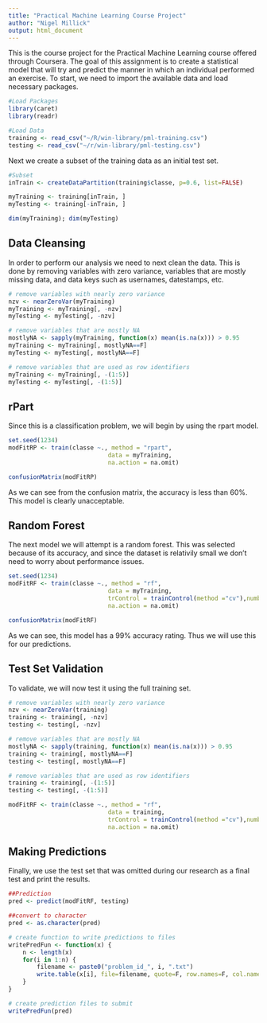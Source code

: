 ---
title: "Practical Machine Learning Course Project"
author: "Nigel Millick"
output: html_document
---

This is the course project for the Practical Machine Learning course offered through Coursera. The goal of this assignment is to create a statistical model that will try and predict the manner in which an individual performed an exercise. To start, we need to import the available data and load necessary packages.

```{r results='hide', message=FALSE}
#Load Packages
library(caret)
library(readr)

#Load Data
training <- read_csv("~/R/win-library/pml-training.csv")
testing <- read_csv("~/r/win-library/pml-testing.csv")

```
Next we create a subset of the training data as an initial test set.
```{r train}
#Subset
inTrain <- createDataPartition(training$classe, p=0.6, list=FALSE)

myTraining <- training[inTrain, ]
myTesting <- training[-inTrain, ]

dim(myTraining); dim(myTesting)
```

## Data Cleansing
In order to perform our analysis we need to next clean the data. This is done by removing variables with zero variance, variables that are mostly missing data, and data keys such as usernames, datestamps, etc.
```{r clean}
# remove variables with nearly zero variance
nzv <- nearZeroVar(myTraining)
myTraining <- myTraining[, -nzv]
myTesting <- myTesting[, -nzv]

# remove variables that are mostly NA
mostlyNA <- sapply(myTraining, function(x) mean(is.na(x))) > 0.95
myTraining <- myTraining[, mostlyNA==F]
myTesting <- myTesting[, mostlyNA==F]

# remove variables that are used as row identifiers
myTraining <- myTraining[, -(1:5)]
myTesting <- myTesting[, -(1:5)]
```

## rPart
Since this is a classification problem, we will begin by using the rpart model.

```{r glm}
set.seed(1234)
modFitRP <- train(classe ~., method = "rpart",
                            data = myTraining,
                            na.action = na.omit)

confusionMatrix(modFitRP)
```
As we can see from the confusion matrix, the accuracy is less than 60%. This model is clearly unacceptable.

## Random Forest
The next model we will attempt is a random forest. This was selected because of its accuracy, and since the dataset is relativily small we don't need to worry about performance issues.

```{r rf}
set.seed(1234)
modFitRF <- train(classe ~., method = "rf",
                            data = myTraining, 
                            trControl = trainControl(method ="cv"),number=3,
                            na.action = na.omit)

confusionMatrix(modFitRF)
```

As we can see, this model has a 99% accuracy rating. Thus we will use this for our predictions.

## Test Set Validation
To validate, we will now test it  using the full training set.

```{r recalibrate}
# remove variables with nearly zero variance
nzv <- nearZeroVar(training)
training <- training[, -nzv]
testing <- testing[, -nzv]

# remove variables that are mostly NA
mostlyNA <- sapply(training, function(x) mean(is.na(x))) > 0.95
training <- training[, mostlyNA==F]
testing <- testing[, mostlyNA==F]

# remove variables that are used as row identifiers
training <- training[, -(1:5)]
testing <- testing[, -(1:5)]

modFitRF <- train(classe ~., method = "rf",
                            data = training, 
                            trControl = trainControl(method ="cv"),number=3,
                            na.action = na.omit)
```

## Making Predictions

Finally, we use the test set that was omitted during our research as a final test and print the results.
```{r test}
##Prediction
pred <- predict(modFitRF, testing)

##convert to character
pred <- as.character(pred)

# create function to write predictions to files
writePredFun <- function(x) {
    n <- length(x)
    for(i in 1:n) {
        filename <- paste0("problem_id_", i, ".txt")
        write.table(x[i], file=filename, quote=F, row.names=F, col.names=F)
    }
}

# create prediction files to submit
writePredFun(pred)
```